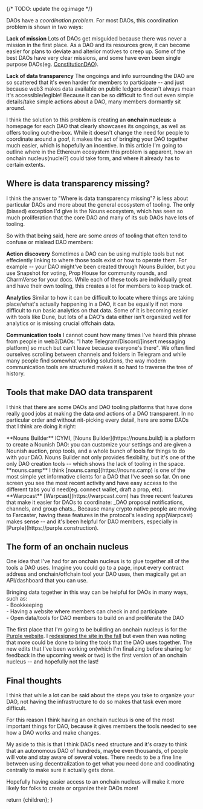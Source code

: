 
<ArticleMetaTags 
  title="Onchain Nucleus" 
  description="Onchain Nucleus"
  slug="onchain-nucleus"
  image="https://res.cloudinary.com/dz3c2rl2o/image/upload/v1704580468/media/onchain-nucleus-og-image.png"
/>
{/* TODO: update the og:image */}

DAOs have a _coordination problem_. For most DAOs, this coordination problem is shown in two ways:

**Lack of mission** 
Lots of DAOs get misguided because there was never a mission in the first place. As a DAO and its resources grow, it can become easier for plans to deviate and alterior motives to creep up. Some of the best DAOs have very clear missions, and some have even been single purpose DAOs(eg. [ConstitutionDAO](https://www.constitutiondao.com)).

**Lack of data transparency** 
The ongoings and info surrounding the DAO are so scattered that it's even harder for members to participate -- and just because web3 makes data available on public ledgers doesn't always mean it's accessible/legible! Because it can be so difficult to find out even simple details/take simple actions about a DAO, many members dormantly sit around.

I think the solution to this problem is creating an **onchain nucleus:** a homepage for each DAO that clearly showcases its ongoings, as well as offers tooling out-the-box. While it doesn't change the need for people to coordinate around a *goal*, it makes the act of bringing your DAO together much easier, which is hopefully an incentive. In this article I'm going to outline where in the Ethereum ecosystem this problem is apparent, how an onchain nucleus(nuclei?) could take form, and where it already has to certain extents.

## Where is data transparency missing?
I think the answer to "Where is data transparency missing"? is less about particular DAOs and more about the general ecosystem of tooling. The only (biased) exception I'd give is the Nouns ecosystem, which has seen so much proliferation that the core DAO and many of its sub DAOs have lots of tooling.

So with that being said, here are some *areas* of tooling that often tend to confuse or mislead DAO members:

**Action discovery**
Sometimes a DAO can be using multiple tools but not effeciently linking to where those tools exist or how to operate them. For example -- your DAO might've been created through Nouns Builder, but you use Snapshot for voting, Prop House for community rounds, and CharmVerse for your docs. While each of these tools are individually great and have their own tooling, this creates a lot for members to keep track of.

**Analytics**
Similar to how it can be difficult to locate where things are taking place/what's actually happening in a DAO, it can be equally if not more difficult to run basic analytics on that data. Some of it is becoming easier with tools like Dune, but lots of a DAO's data either isn't organized well for analytics or is missing crucial offchain data.

**Communication tools**
I cannot count how many times I've heard this phrase from people in web3/DAOs: "I hate Telegram/Discord/[insert messaging platform] so much but can't leave because everyone's there". We often find ourselves scrolling between channels and folders in Telegram and while many people find somewhat working solutions, the way modern communication tools are structured makes it so hard to traverse the tree of history.


## Tools that make DAO data transparent

I think that there are some DAOs and DAO tooling platforms that have done really good jobs at making the data *and* actions of a DAO transparent. In no particular order and without nit-picking every detail, here are some DAOs that I think are doing it right:

<CldImage src="media/nouns-dot-builder-website-jan-24.png" alt="Nouns Builder website" width="500" height="500" className="p-2 pt-0 rounded-2xl" />
**Nouns Builder**
ICYMI, [Nouns Builder](https://nouns.build) is a platform to create a Nounish DAO: you can customize your settings and are given a Nounish auction, prop tools, and a whole bunch of tools for things to do with your DAO. Nouns Builder not only provides flexibility, but it's one of the only DAO creation tools -- which shows the lack of tooling in the space.

<CldImage src="media/nouns-dot-camp-website-jan-24.png" alt="nouns.camp Website" width="500" height="500" className="p-2 pt-0 rounded-2xl" />
**nouns.camp**
I think [nouns.camp](https://nouns.camp) is one of the most simple yet informative clients for a DAO that I've seen so far. On one screen you see the most recent activity and have easy access to the different tabs you'd need(eg. connect wallet, draft a prop, etc). 

<Cast url="https://warpcast.com/dwr.eth/0xb0f5c6f4"/>
**Warpcast**
[Warpcast](https://warpcast.com) has three recent features that make it easier for DAOs to coordinate: _DAO proposal notifications, channels, and group chats_. Because many crypto native people are moving to Farcaster, having these features in the protocol's leading app(Warpcast) makes sense -- and it's been helpful for DAO members, especially in [Purple](https://purple.construction).

## The form of an onchain nucleus

One idea that I've had for an onchain nucleus is to glue together all of the tools a DAO uses. Imagine you could go to a page, input every contract address and onchain/offchain tool your DAO uses, then magically get an API/dashboard that you can use.

Bringing data together in this way can be helpful for DAOs in many ways, such as: <br/> - Bookkeeping <br/> - Having a website where members can check in and participate <br/> - Open data/tools for DAO members to build on and proliferate the DAO

The first place that I'm going to be building an onchain nucleus is for the [Purple website](https://purple.construction). I [redesigned the site in the fall](https://github.com/dylsteck/purple.construction) but even then was noting that more could be done to bring the tools that the DAO uses together. The new edits that I've been working on(which I'm finalizing before sharing for feedback in the upcoming week or two) is the first version of an onchain nucleus -- and hopefully not the last!

## Final thoughts

I think that while a lot can be said about the steps you take to organize your DAO, not having the infrastructure to do so makes that task even more difficult.

For this reason I think having an onchain nucleus is one of the most important things for DAO, because it gives members the tools needed to see how a DAO works and make changes.

My aside to this is that I think DAOs need structure and it's crazy to think that an autonomous DAO of hundreds, maybe even thousands, of people will vote and stay aware of several votes. There needs to be a fine line between using decentralization to get what you need done and coodinating centrally to make sure it actually gets done.

Hopefully having easier access to an onchain nucleus will make it more likely for folks to create or organize their DAOs more!


  return <MdxLayout>{children}</MdxLayout>;
}